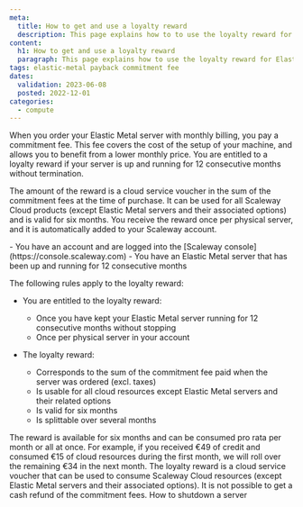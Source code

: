 ```yaml
---
meta:
  title: How to get and use a loyalty reward
  description: This page explains how to to use the loyalty reward for Elastic Metal servers
content:
  h1: How to get and use a loyalty reward
  paragraph: This page explains how to use the loyalty reward for Elastic Metal servers
tags: elastic-metal payback commitment fee
dates:
  validation: 2023-06-08
  posted: 2022-12-01
categories:
  - compute
---
```



When you order your Elastic Metal server with monthly billing, you pay a commitment fee. This fee covers the cost of the setup of your machine, and allows you to benefit from a lower monthly price. You are entitled to a loyalty reward if your server is up and running for 12 consecutive months without termination.

The amount of the reward is a cloud service voucher in the sum of the commitment fees at the time of purchase. It can be used for all Scaleway Cloud products (except Elastic Metal servers and their associated options) and is valid for six months. You receive the reward once per physical server, and it is automatically added to your Scaleway account. 

<Message type="requirement">
  - You have an account and are logged into the [Scaleway console](https://console.scaleway.com)
  - You have an Elastic Metal server that has been up and running for 12 consecutive months
</Message>

The following rules apply to the loyalty reward:

* You are entitled to the loyalty reward:
   * Once you have kept your Elastic Metal server running for 12 consecutive months without stopping
   * Once per physical server in your account

* The loyalty reward:
   * Corresponds to the sum of the commitment fee paid when the server was ordered (excl. taxes)
   * Is usable for all cloud resources except Elastic Metal servers and their related options
   * Is valid for six months
   * Is splittable over several months

<Message type="tip">
  The reward is available for six months and can be consumed pro rata per month or all at once. For example, if you received €49 of credit and consumed €15 of cloud resources during the first month, we will roll over the remaining €34 in the next month.

</Message>

<Message type="important">
  The loyalty reward is a cloud service voucher that can be used to consume Scaleway Cloud resources (except Elastic Metal servers and their associated options). It is not possible to get a cash refund of the commitment fees.
</Message>

<Navigation title="See Also">
  <PreviousButton to="/compute/elastic-metal/how-to/shutdown-server/">How to shutdown a server</PreviousButton>
</Navigation>